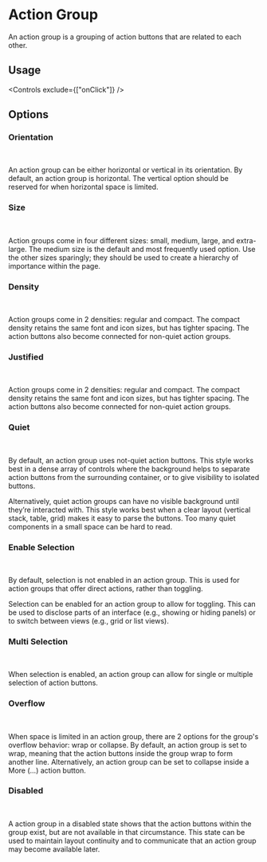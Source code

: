 


<Meta title="Components/Actions/Action Group" of={ActionGroupStories} />

# Action Group

An action group is a grouping of action buttons that are related to each other.

## Usage

<Canvas of={ActionGroupStories.Default} sourceState="shown" />

<Controls exclude={["onClick"]} />

## Options

### Orientation

<OptionsView />

&nbsp;

An action group can be either horizontal or vertical in its
orientation. By default, an action group is horizontal. The vertical
option should be reserved for when horizontal space is limited.

<Canvas of={ActionGroupStories.Horizontal} sourceState="shown" />

### Size

<SizeView />

&nbsp;

Action groups come in four different sizes: small, medium, large, and
extra-large. The medium size is the default and most frequently used
option. Use the other sizes sparingly; they should be used to create a
hierarchy of importance within the page.

### Density

<DensityView />

&nbsp;

Action groups come in 2 densities: regular and compact. The compact
density retains the same font and icon sizes, but has tighter spacing.
The action buttons also become connected for non-quiet action groups.

### Justified

<JustifiedView />

&nbsp;

Action groups come in 2 densities: regular and compact. The compact
density retains the same font and icon sizes, but has tighter spacing.
The action buttons also become connected for non-quiet action groups.

### Quiet

<QuietView />

&nbsp;

By default, an action group uses not-quiet action buttons. This style
works best in a dense array of controls where the background helps to
separate action buttons from the surrounding container, or to give
visibility to isolated buttons.

Alternatively, quiet action groups can have no visible background
until they’re interacted with. This style works best when a clear
layout (vertical stack, table, grid) makes it easy to parse the
buttons. Too many quiet components in a small space can be hard to
read.

### Enable Selection

<EnableSelectionView />

&nbsp;

By default, selection is not enabled in an action group. This is used
for action groups that offer direct actions, rather than toggling.

Selection can be enabled for an action group to allow for toggling.
This can be used to disclose parts of an interface (e.g., showing or
hiding panels) or to switch between views (e.g., grid or list views).

### Multi Selection

<MultiSelectionView />

&nbsp;

When selection is enabled, an action group can allow for single or
multiple selection of action buttons.

### Overflow

<OverflowView />

&nbsp;

When space is limited in an action group, there are 2 options for the
group's overflow behavior: wrap or collapse. By default, an action
group is set to wrap, meaning that the action buttons inside the group
wrap to form another line. Alternatively, an action group can be set
to collapse inside a More (...) action button.

### Disabled

<DisabledView />

&nbsp;

A action group in a disabled state shows that the action buttons
within the group exist, but are not available in that circumstance.
This state can be used to maintain layout continuity and to
communicate that an action group may become available later.
